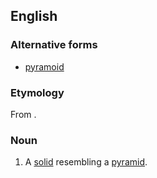 ==English==

===Alternative forms===
* [[pyramoid]]

===Etymology===
From {{suffix|pyramid|oid|lang=en}}.

===Noun===
{{en-noun}}

# {{label|en|geometry}} A [[solid]] resembling a [[pyramid]].
#: {{rfquotek|Barlow}}